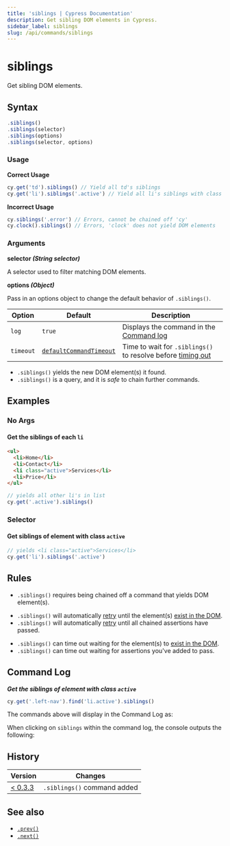 ```yaml
---
title: 'siblings | Cypress Documentation'
description: Get sibling DOM elements in Cypress.
sidebar_label: siblings
slug: /api/commands/siblings
---
```


<ProductHeading product="app" />

# siblings

Get sibling DOM elements.

## Syntax

```javascript
.siblings()
.siblings(selector)
.siblings(options)
.siblings(selector, options)
```

### Usage

<Icon name="check-circle" color="green" /> **Correct Usage**

```javascript
cy.get('td').siblings() // Yield all td's siblings
cy.get('li').siblings('.active') // Yield all li's siblings with class '.active'
```

<Icon name="exclamation-triangle" color="red" /> **Incorrect Usage**

```javascript
cy.siblings('.error') // Errors, cannot be chained off 'cy'
cy.clock().siblings() // Errors, 'clock' does not yield DOM elements
```

### Arguments

<Icon name="angle-right" /> **selector _(String selector)_**

A selector used to filter matching DOM elements.

<Icon name="angle-right" /> **options _(Object)_**

Pass in an options object to change the default behavior of `.siblings()`.

| Option    | Default                                                           | Description                                                                         |
| --------- | ----------------------------------------------------------------- | ----------------------------------------------------------------------------------- |
| `log`     | `true`                                                            | Displays the command in the [Command log](/app/core-concepts/open-mode#Command-Log) |
| `timeout` | [`defaultCommandTimeout`](/app/references/configuration#Timeouts) | Time to wait for `.siblings()` to resolve before [timing out](#Timeouts)            |

<HeaderYields />

- `.siblings()` yields the new DOM element(s) it found.
- `.siblings()` is a query, and it is _safe_ to chain further commands.

## Examples

### No Args

#### Get the siblings of each `li`

```html
<ul>
  <li>Home</li>
  <li>Contact</li>
  <li class="active">Services</li>
  <li>Price</li>
</ul>
```

```javascript
// yields all other li's in list
cy.get('.active').siblings()
```

### Selector

#### Get siblings of element with class `active`

```javascript
// yields <li class="active">Services</li>
cy.get('li').siblings('.active')
```

## Rules

<HeaderRequirements />

- `.siblings()` requires being chained off a command that yields DOM element(s).

<HeaderAssertions />

- `.siblings()` will automatically [retry](/app/core-concepts/retry-ability)
  until the element(s)
  [exist in the DOM](/app/core-concepts/introduction-to-cypress#Implicit-Assertions).
- `.siblings()` will automatically [retry](/app/core-concepts/retry-ability)
  until all chained assertions have passed.

<HeaderTimeouts />

- `.siblings()` can time out waiting for the element(s) to
  [exist in the DOM](/app/core-concepts/introduction-to-cypress#Implicit-Assertions).
- `.siblings()` can time out waiting for assertions you've added to pass.

## Command Log

**_Get the siblings of element with class `active`_**

```javascript
cy.get('.left-nav').find('li.active').siblings()
```

The commands above will display in the Command Log as:

<DocsImage
  src="/img/api/siblings/find-siblings-of-dom-elements-to-test.png"
  alt="Command Log siblings"
/>

When clicking on `siblings` within the command log, the console outputs the
following:

<DocsImage
  src="/img/api/siblings/console-log-of-sibling-elements.png"
  alt="Console Log siblings"
/>

## History

| Version                                    | Changes                     |
| ------------------------------------------ | --------------------------- |
| [< 0.3.3](/app/references/changelog#0-3-3) | `.siblings()` command added |

## See also

- [`.prev()`](/api/commands/prev)
- [`.next()`](/api/commands/next)
